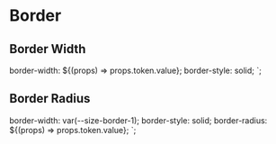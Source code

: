
<Meta title="Border" />

# Border

## Border Width

  border-width: ${(props) => props.token.value};
  border-style: solid;
`;

<Story name="Border Width">
  <Grid
    tokens={getTokenGroup(tokens, "size.border")}
    SampleFormat={BorderSample}
  />
</Story>

## Border Radius

  border-width: var(--size-border-1);
  border-style: solid;
  border-radius: ${(props) => props.token.value};
`;

<Story name="Border Radius">
  <Grid
    tokens={getTokenGroup(tokens, "size.radius")}
    SampleFormat={RadiusSample}
  />
</Story>
